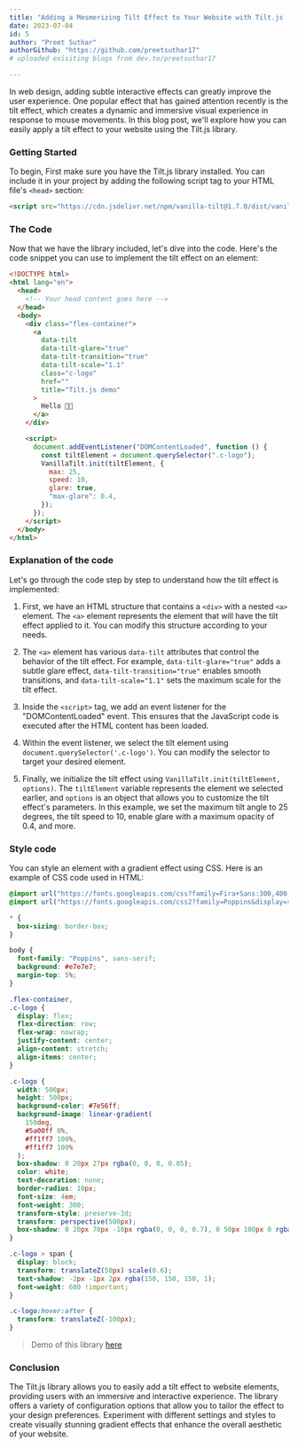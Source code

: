 ```yaml
---
title: "Adding a Mesmerizing Tilt Effect to Your Website with Tilt.js [Repost]"
date: 2023-07-04
id: 5
author: "Preet Suthar"
authorGithub: "https://github.com/preetsuthar17"
# uploaded exisiting blogs from dev.to/preetsuthar17

---
```


In web design, adding subtle interactive effects can greatly improve the user experience. One popular effect that has gained attention recently is the tilt effect, which creates a dynamic and immersive visual experience in response to mouse movements. In this blog post, we'll explore how you can easily apply a tilt effect to your website using the Tilt.js library.

### Getting Started

To begin, First make sure you have the Tilt.js library installed. You can include it in your project by adding the following script tag to your HTML file's `<head>` section:

```html
<script src="https://cdn.jsdelivr.net/npm/vanilla-tilt@1.7.0/dist/vanilla-tilt.min.js"></script>
```

### The Code

Now that we have the library included, let's dive into the code. Here's the code snippet you can use to implement the tilt effect on an element:

```html
<!DOCTYPE html>
<html lang="en">
  <head>
    <!-- Your head content goes here -->
  </head>
  <body>
    <div class="flex-container">
      <a
        data-tilt
        data-tilt-glare="true"
        data-tilt-transition="true"
        data-tilt-scale="1.1"
        class="c-logo"
        href=""
        title="Tilt.js demo"
      >
        Hello 👋🏻
      </a>
    </div>

    <script>
      document.addEventListener("DOMContentLoaded", function () {
        const tiltElement = document.querySelector(".c-logo");
        VanillaTilt.init(tiltElement, {
          max: 25,
          speed: 10,
          glare: true,
          "max-glare": 0.4,
        });
      });
    </script>
  </body>
</html>
```

### Explanation of the code

Let's go through the code step by step to understand how the tilt effect is implemented:

1. First, we have an HTML structure that contains a `<div>` with a nested `<a>` element. The `<a>` element represents the element that will have the tilt effect applied to it. You can modify this structure according to your needs.

2. The `<a>` element has various `data-tilt` attributes that control the behavior of the tilt effect. For example, `data-tilt-glare="true"` adds a subtle glare effect, `data-tilt-transition="true"` enables smooth transitions, and `data-tilt-scale="1.1"` sets the maximum scale for the tilt effect.

3. Inside the `<script>` tag, we add an event listener for the "DOMContentLoaded" event. This ensures that the JavaScript code is executed after the HTML content has been loaded.

4. Within the event listener, we select the tilt element using `document.querySelector('.c-logo')`. You can modify the selector to target your desired element.

5. Finally, we initialize the tilt effect using `VanillaTilt.init(tiltElement, options)`. The `tiltElement` variable represents the element we selected earlier, and `options` is an object that allows you to customize the tilt effect's parameters. In this example, we set the maximum tilt angle to 25 degrees, the tilt speed to 10, enable glare with a maximum opacity of 0.4, and more.

### Style code

You can style an element with a gradient effect using CSS. Here is an example of CSS code used in HTML:

```css
@import url("https://fonts.googleapis.com/css?family=Fira+Sans:300,400,500,600,700");
@import url("https://fonts.googleapis.com/css2?family=Poppins&display=swap");

* {
  box-sizing: border-box;
}

body {
  font-family: "Poppins", sans-serif;
  background: #e7e7e7;
  margin-top: 5%;
}

.flex-container,
.c-logo {
  display: flex;
  flex-direction: row;
  flex-wrap: nowrap;
  justify-content: center;
  align-content: stretch;
  align-items: center;
}

.c-logo {
  width: 500px;
  height: 500px;
  background-color: #7e56ff;
  background-image: linear-gradient(
    150deg,
    #5a00ff 0%,
    #ff1ff7 100%,
    #ff1ff7 100%
  );
  box-shadow: 0 20px 27px rgba(0, 0, 0, 0.05);
  color: white;
  text-decoration: none;
  border-radius: 10px;
  font-size: 4em;
  font-weight: 300;
  transform-style: preserve-3d;
  transform: perspective(500px);
  box-shadow: 0 20px 70px -10px rgba(0, 0, 0, 0.7), 0 50px 100px 0 rgba(0, 0, 0, 0.2);
}

.c-logo > span {
  display: block;
  transform: translateZ(50px) scale(0.6);
  text-shadow: -2px -1px 2px rgba(150, 150, 150, 1);
  font-weight: 600 !important;
}

.c-logo:hover:after {
  transform: translateZ(-100px);
}
```

> Demo of this library [here](https://tiltjs-demo.vercel.app/)

### Conclusion

The Tilt.js library allows you to easily add a tilt effect to website elements, providing users with an immersive and interactive experience. The library offers a variety of configuration options that allow you to tailor the effect to your design preferences. Experiment with different settings and styles to create visually stunning gradient effects that enhance the overall aesthetic of your website.
